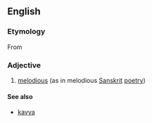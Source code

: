 ==English==

===Etymology===
From {{etyl|sa}} {{rfscript|Devanagari}}

===Adjective===
{{head|en|adjective}}

# [[melodious]] (as in melodious [[Sanskrit]] [[poetry]])

====See also====
* [[kavya]]